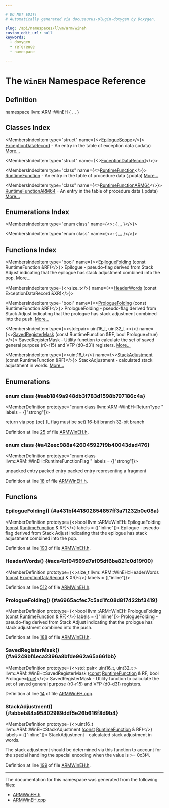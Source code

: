 ```yaml
---

# DO NOT EDIT!
# Automatically generated via docusaurus-plugin-doxygen by Doxygen.

slug: /api/namespaces/llvm/arm/wineh
custom_edit_url: null
keywords:
  - doxygen
  - reference
  - namespace

---
```





# The `WinEH` Namespace Reference

<DoxygenPage pluginConfig={pluginConfig}>



## Definition

<CodeBlock>namespace llvm::ARM::WinEH &#123; ... &#125;</CodeBlock>

## Classes Index

<MembersIndex>

<MembersIndexItem
  type="struct"
  name={<><a href="/docs/api/structs/llvm/arm/wineh/epiloguescope">EpilogueScope</a></>}>
<a href="/docs/api/structs/llvm/arm/wineh/exceptiondatarecord">ExceptionDataRecord</a> - An entry in the table of exception data (.xdata) <a href="/docs/api/structs/llvm/arm/wineh/epiloguescope/#details">More...</a>
</MembersIndexItem>

<MembersIndexItem
  type="struct"
  name={<><a href="/docs/api/structs/llvm/arm/wineh/exceptiondatarecord">ExceptionDataRecord</a></>}>
</MembersIndexItem>

<MembersIndexItem
  type="class"
  name={<><a href="/docs/api/classes/llvm/arm/wineh/runtimefunction">RuntimeFunction</a></>}>
<a href="/docs/api/classes/llvm/arm/wineh/runtimefunction">RuntimeFunction</a> - An entry in the table of procedure data (.pdata) <a href="/docs/api/classes/llvm/arm/wineh/runtimefunction/#details">More...</a>
</MembersIndexItem>

<MembersIndexItem
  type="class"
  name={<><a href="/docs/api/classes/llvm/arm/wineh/runtimefunctionarm64">RuntimeFunctionARM64</a></>}>
<a href="/docs/api/classes/llvm/arm/wineh/runtimefunctionarm64">RuntimeFunctionARM64</a> - An entry in the table of procedure data (.pdata) <a href="/docs/api/classes/llvm/arm/wineh/runtimefunctionarm64/#details">More...</a>
</MembersIndexItem>

</MembersIndex>

## Enumerations Index

<MembersIndex>

<MembersIndexItem
  type="enum class"
  name={<>:  &#123; <a href="#aeb1849a948db3f783d1598b797186c4a">...</a> &#125;</>}>
</MembersIndexItem>

<MembersIndexItem
  type="enum class"
  name={<>:  &#123; <a href="#a42eec988a426045927f9b40043dad476">...</a> &#125;</>}>
</MembersIndexItem>

</MembersIndex>

## Functions Index

<MembersIndex>

<MembersIndexItem
  type="bool"
  name={<><a href="#a431bf441802854857ff3a71232b0e08a">EpilogueFolding</a> (const RuntimeFunction &amp;RF)</>}>
Epilogue - pseudo-flag derived from Stack Adjust indicating that the epilogue has stack adjustment combined into the pop. <a href="#a431bf441802854857ff3a71232b0e08a">More...</a>
</MembersIndexItem>

<MembersIndexItem
  type={<>size&#95;t</>}
  name={<><a href="#aca4bf94569d7af05df6be821c0d19f00">HeaderWords</a> (const ExceptionDataRecord &amp;XR)</>}>
</MembersIndexItem>

<MembersIndexItem
  type="bool"
  name={<><a href="#a6965acfec7c5ad1fc08d817422bf3419">PrologueFolding</a> (const RuntimeFunction &amp;RF)</>}>
PrologueFolding - pseudo-flag derived from Stack Adjust indicating that the prologue has stack adjustment combined into the push. <a href="#a6965acfec7c5ad1fc08d817422bf3419">More...</a>
</MembersIndexItem>

<MembersIndexItem
  type={<>std::pair&lt; uint16&#95;t, uint32&#95;t &gt;</>}
  name={<><a href="#a6249bf4eca2396a8bfde962a65a661bb">SavedRegisterMask</a> (const RuntimeFunction &amp;RF, bool Prologue=true)</>}>
SavedRegisterMask - Utility function to calculate the set of saved general purpose (r0-r15) and VFP (d0-d31) registers. <a href="#a6249bf4eca2396a8bfde962a65a661bb">More...</a>
</MembersIndexItem>

<MembersIndexItem
  type={<>uint16&#95;t</>}
  name={<><a href="#abbeb84a95402989ddf5e26b616f8d9b4">StackAdjustment</a> (const RuntimeFunction &amp;RF)</>}>
StackAdjustment - calculated stack adjustment in words. <a href="#abbeb84a95402989ddf5e26b616f8d9b4">More...</a>
</MembersIndexItem>

</MembersIndex>


<SectionDefinition>

## Enumerations

### enum class  {#aeb1849a948db3f783d1598b797186c4a}

<MemberDefinition
  prototype="enum class llvm::ARM::WinEH::ReturnType "
 labels = {["strong"]}>

<EnumerationList title="Enumeration values">

<Link id="aeb1849a948db3f783d1598b797186c4aa9e47e908ef3b502b5758ff7280e6a068" />
<EnumerationListItem name="RT_POP">

</EnumerationListItem>

<Link id="aeb1849a948db3f783d1598b797186c4aa2450ae9cbb990b46a005d0c7ccb69176" />
<EnumerationListItem name="RT_B">
return via pop &#123;pc&#125; (L flag must be set)
</EnumerationListItem>

<Link id="aeb1849a948db3f783d1598b797186c4aab48ee82e3e87467c42a587cb4bba5c57" />
<EnumerationListItem name="RT_BW">
16-bit branch
</EnumerationListItem>

<Link id="aeb1849a948db3f783d1598b797186c4aad5aab004418d7a265f86cefb9d4e05f1" />
<EnumerationListItem name="RT_NoEpilogue">
32-bit branch
</EnumerationListItem>

</EnumerationList>

Definition at line <a href="/docs/api/files/include/include/llvm/include/llvm/support/armwineh-h/#l00025">25</a> of file <a href="/docs/api/files/include/include/llvm/include/llvm/support/armwineh-h">ARMWinEH.h</a>.
</MemberDefinition>

### enum class  {#a42eec988a426045927f9b40043dad476}

<MemberDefinition
  prototype="enum class llvm::ARM::WinEH::RuntimeFunctionFlag "
 labels = {["strong"]}>

<EnumerationList title="Enumeration values">

<Link id="a42eec988a426045927f9b40043dad476af5a03e381d3bd0eabef74975876a2670" />
<EnumerationListItem name="RFF_Unpacked">

</EnumerationListItem>

<Link id="a42eec988a426045927f9b40043dad476aed0bc398a2fccf46725c2636f9f875ee" />
<EnumerationListItem name="RFF_Packed">
unpacked entry
</EnumerationListItem>

<Link id="a42eec988a426045927f9b40043dad476afbbe066bebad303d6ba46102bc525a6b" />
<EnumerationListItem name="RFF_PackedFragment">
packed entry
</EnumerationListItem>

<Link id="a42eec988a426045927f9b40043dad476abc3df5646df18b78bad2f5c11b3383da" />
<EnumerationListItem name="RFF_Reserved">
packed entry representing a fragment
</EnumerationListItem>

</EnumerationList>

Definition at line <a href="/docs/api/files/include/include/llvm/include/llvm/support/armwineh-h/#l00018">18</a> of file <a href="/docs/api/files/include/include/llvm/include/llvm/support/armwineh-h">ARMWinEH.h</a>.
</MemberDefinition>

</SectionDefinition>

<SectionDefinition>

## Functions

### EpilogueFolding() {#a431bf441802854857ff3a71232b0e08a}

<MemberDefinition
  prototype={<>bool llvm::ARM::WinEH::EpilogueFolding (<a href="/docs/api/files/lib/lib/target/lib/target/aarch64/aarch64promoteconstant-cpp/#a90f8350fecae261c25be85d38b451bff">const</a> <a href="/docs/api/classes/llvm/arm/wineh/runtimefunction">RuntimeFunction</a> &amp; RF)</>}
  labels = {["inline"]}>
Epilogue - pseudo-flag derived from Stack Adjust indicating that the epilogue has stack adjustment combined into the pop.

Definition at line <a href="/docs/api/files/include/include/llvm/include/llvm/support/armwineh-h/#l00193">193</a> of file <a href="/docs/api/files/include/include/llvm/include/llvm/support/armwineh-h">ARMWinEH.h</a>.
</MemberDefinition>

### HeaderWords() {#aca4bf94569d7af05df6be821c0d19f00}

<MemberDefinition
  prototype={<>size&#95;t llvm::ARM::WinEH::HeaderWords (<a href="/docs/api/files/lib/lib/target/lib/target/aarch64/aarch64promoteconstant-cpp/#a90f8350fecae261c25be85d38b451bff">const</a> <a href="/docs/api/structs/llvm/arm/wineh/exceptiondatarecord">ExceptionDataRecord</a> &amp; XR)</>}
  labels = {["inline"]}>

Definition at line <a href="/docs/api/files/include/include/llvm/include/llvm/support/armwineh-h/#l00512">512</a> of file <a href="/docs/api/files/include/include/llvm/include/llvm/support/armwineh-h">ARMWinEH.h</a>.
</MemberDefinition>

### PrologueFolding() {#a6965acfec7c5ad1fc08d817422bf3419}

<MemberDefinition
  prototype={<>bool llvm::ARM::WinEH::PrologueFolding (<a href="/docs/api/files/lib/lib/target/lib/target/aarch64/aarch64promoteconstant-cpp/#a90f8350fecae261c25be85d38b451bff">const</a> <a href="/docs/api/classes/llvm/arm/wineh/runtimefunction">RuntimeFunction</a> &amp; RF)</>}
  labels = {["inline"]}>
PrologueFolding - pseudo-flag derived from Stack Adjust indicating that the prologue has stack adjustment combined into the push.

Definition at line <a href="/docs/api/files/include/include/llvm/include/llvm/support/armwineh-h/#l00188">188</a> of file <a href="/docs/api/files/include/include/llvm/include/llvm/support/armwineh-h">ARMWinEH.h</a>.
</MemberDefinition>

### SavedRegisterMask() {#a6249bf4eca2396a8bfde962a65a661bb}

<MemberDefinition
  prototype={<>std::pair&lt; uint16&#95;t, uint32&#95;t &gt; llvm::ARM::WinEH::SavedRegisterMask (<a href="/docs/api/files/lib/lib/target/lib/target/aarch64/aarch64promoteconstant-cpp/#a90f8350fecae261c25be85d38b451bff">const</a> <a href="/docs/api/classes/llvm/arm/wineh/runtimefunction">RuntimeFunction</a> &amp; RF, bool Prologue=<a href="/docs/api/files/lib/lib/analysis/basicaliasanalysis-cpp/#af6d5cafbdfc5313e65d990120021a3ec">true</a>)</>}>
SavedRegisterMask - Utility function to calculate the set of saved general purpose (r0-r15) and VFP (d0-d31) registers.

Definition at line <a href="/docs/api/files/lib/lib/support/armwineh-cpp/#l00014">14</a> of file <a href="/docs/api/files/lib/lib/support/armwineh-cpp">ARMWinEH.cpp</a>.
</MemberDefinition>

### StackAdjustment() {#abbeb84a95402989ddf5e26b616f8d9b4}

<MemberDefinition
  prototype={<>uint16&#95;t llvm::ARM::WinEH::StackAdjustment (<a href="/docs/api/files/lib/lib/target/lib/target/aarch64/aarch64promoteconstant-cpp/#a90f8350fecae261c25be85d38b451bff">const</a> <a href="/docs/api/classes/llvm/arm/wineh/runtimefunction">RuntimeFunction</a> &amp; RF)</>}
  labels = {["inline"]}>
StackAdjustment - calculated stack adjustment in words.

The stack adjustment should be determined via this function to account for the special handling the special encoding when the value is &gt;= 0x3f4.

Definition at line <a href="/docs/api/files/include/include/llvm/include/llvm/support/armwineh-h/#l00199">199</a> of file <a href="/docs/api/files/include/include/llvm/include/llvm/support/armwineh-h">ARMWinEH.h</a>.
</MemberDefinition>

</SectionDefinition>

<hr/>

The documentation for this namespace was generated from the following files:

<ul>
<li><a href="/docs/api/files/include/include/llvm/include/llvm/support/armwineh-h">ARMWinEH.h</a></li>
<li><a href="/docs/api/files/lib/lib/support/armwineh-cpp">ARMWinEH.cpp</a></li>
</ul>

</DoxygenPage>
